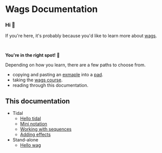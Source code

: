 # Wags Documentation


### Hi 👋

If you're here, it's probably because you'd like to learn more about [wags](https://github.com/mikesol/purescript-wags).

<Player player={shaveAndAHaircutMain} code={shaveAndAHaircut} />

<br />

<b>You're in the right spot!</b> 🎊

Depending on how you learn, there are a few paths to choose from.

- copying and pasting an [exmaple](https://mikesol.github.io/wagsi) into a [pad](https://yap.wags.fm).
- taking the [wags course](https://course.wags.fm).
- reading through this documentation.

## This documentation

- Tidal
  - [Hello tidal](./hello-tidal)
  - [Mini notation](./mini-notation)
  - [Working with sequences](./tidal-sequences)
  - [Adding effects](./tidal-effects)
- Stand-alone
  - [Hello wag](./hello-wag)
